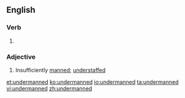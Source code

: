 ==English==

===Verb===
{{en-verb form}}

# {{en-past of|underman}}

===Adjective===
{{en-adj}}

# Insufficiently [[manned]]; [[understaffed]]

[[et:undermanned]]
[[ko:undermanned]]
[[io:undermanned]]
[[ta:undermanned]]
[[vi:undermanned]]
[[zh:undermanned]]